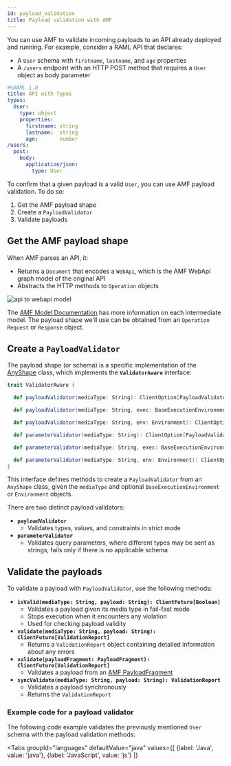 ```yaml
---
id: payload_validation
title: Payload validation with AMF
---
```


You can use AMF to validate incoming payloads to an API already deployed and running.
For example, consider a RAML API that declares:

- A `User` schema with `firstname`, `lastname`, and `age` properties
- A `/users` endpoint with an HTTP POST method that requires a `User` object as body parameter

```yaml
#%RAML 1.0
title: API with Types
types:
  User:
    type: object
    properties:
      firstname: string
      lastname:  string
      age:       number
/users:
  post:
    body:
      application/json:
        type: User
```

To confirm that a given payload is a valid `User`, you can use AMF payload validation. To do so:

1. Get the AMF payload shape
2. Create a `PayloadValidator`
3. Validate payloads


## Get the AMF payload shape
When AMF parses an API, it:
- Returns a `Document` that encodes a `WebApi`, which is the AMF WebApi graph model of the original API
- Abstracts the HTTP methods to `Operation` objects

![api to webapi model](../assets/images/other/api-to-webapi.png)

The [AMF Model Documentation](https://github.com/aml-org/amf/blob/develop/documentation/model.md#webapi) has more information
on each intermediate model. The payload shape we'll use can be obtained from an `Operation` `Request` or `Response` object.

## Create a `PayloadValidator`
The payload shape (or schema) is a specific implementation of the [AnyShape](https://github.com/aml-org/amf/blob/develop/documentation/model.md#anyshape) class,
which implements the **`ValidatorAware`** interface:

```scala title="amf.client.model.domain.ValidatorAware.scala"
trait ValidatorAware {

  def payloadValidator(mediaType: String): ClientOption[PayloadValidator]

  def payloadValidator(mediaType: String, exec: BaseExecutionEnvironment): ClientOption[PayloadValidator]

  def payloadValidator(mediaType: String, env: Environment): ClientOption[PayloadValidator]

  def parameterValidator(mediaType: String): ClientOption[PayloadValidator]

  def parameterValidator(mediaType: String, exec: BaseExecutionEnvironment): ClientOption[PayloadValidator]

  def parameterValidator(mediaType: String, env: Environment): ClientOption[PayloadValidator]
}
```

This interface defines methods to create a `PayloadValidator` from an `AnyShape` class, given the `mediaType` and optional
`BaseExecutionEnvironment` or `Environment` objects.

There are two distinct payload validators:

- **`payloadValidator`**
    - Validates types, values, and constraints in strict mode
- **`parameterValidator`**
    - Validates query parameters, where different types may be sent as strings; fails only if there is no applicable schema


## Validate the payloads
To validate a payload with `PayloadValidator`, use the following methods:

- **`isValid(mediaType: String, payload: String): ClientFuture[Boolean]`**
    - Validates a payload given its media type in fail-fast mode
    - Stops execution when it encounters any violation
    - Used for checking payload validity
- **`validate(mediaType: String, payload: String): ClientFuture[ValidationReport]`**
    - Returns a `ValidationReport` object containing detailed information about any errors
- **`validate(payloadFragment: PayloadFragment): ClientFuture[ValidationReport]`**
    - Validates a payload from an [AMF PayloadFragment](https://github.com/aml-org/amf/blob/develop/documentation/model.md#payloadfragment)
- **`syncValidate(mediaType: String, payload: String): ValidationReport`**
    - Validates a payload synchronously
    - Returns the `ValidationReport`


### Example code for a payload validator
The following code example validates the previously mentioned `User` schema with the payload validation methods:


<Tabs
    groupId="languages"
    defaultValue="java"
    values={[
        {label: 'Java', value: 'java'},
        {label: 'JavaScript', value: 'js'}
    ]}
>

<TabItem value="java">
    <CodeGetter
        language='java'
        example='java/PayloadValidationTest.java'
    />
</TabItem>
<TabItem value="js">
    <CodeGetter
        language='js'
        example='js/payload-validation.test.js'
    />
</TabItem>
</Tabs>
